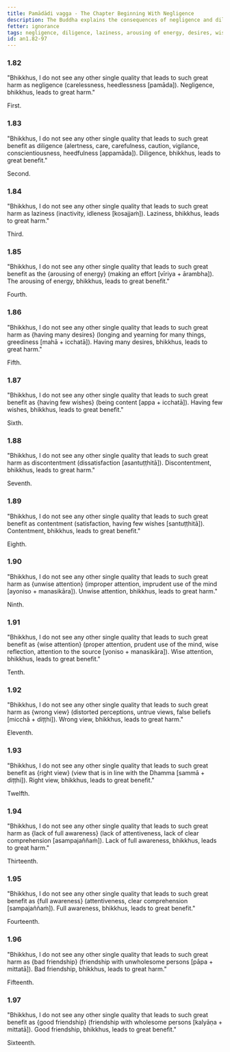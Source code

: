 ```yaml
---
title: Pamādādi vagga - The Chapter Beginning With Negligence
description: The Buddha explains the consequences of negligence and diligence, laziness and arousing of energy, having many desires and having few wishes, discontentment and contentment, unwise and wise attention, wrong and right view, full awareness and lack of it, bad and good friendship.
fetter: ignorance
tags: negligence, diligence, laziness, arousing of energy, desires, wishes, discontentment, contentment, wise attention, right view, full awareness, friendship, an, an1
id: an1.82-97
---
```


### 1.82

"Bhikkhus, I do not see any other single quality that leads to such great harm as negligence (carelessness, heedlessness [pamāda]). Negligence, bhikkhus, leads to great harm."

First.

### 1.83

"Bhikkhus, I do not see any other single quality that leads to such great benefit as diligence (alertness, care, carefulness, caution, vigilance, conscientiousness, heedfulness [appamāda]). Diligence, bhikkhus, leads to great benefit."

Second.

### 1.84

"Bhikkhus, I do not see any other single quality that leads to such great harm as laziness (inactivity, idleness [kosajjaṁ]). Laziness, bhikkhus, leads to great harm."

Third.

### 1.85

"Bhikkhus, I do not see any other single quality that leads to such great benefit as the \{arousing of energy} (making an effort [vīriya + ārambha]). The arousing of energy, bhikkhus, leads to great benefit."

Fourth.

### 1.86

"Bhikkhus, I do not see any other single quality that leads to such great harm as \{having many desires} (longing and yearning for many things, greediness [mahā + icchatā]). Having many desires, bhikkhus, leads to great harm."

Fifth.

### 1.87

"Bhikkhus, I do not see any other single quality that leads to such great benefit as \{having few wishes} (being content [appa + icchatā]). Having few wishes, bhikkhus, leads to great benefit."

Sixth.

### 1.88

"Bhikkhus, I do not see any other single quality that leads to such great harm as discontentment (dissatisfaction [asantuṭṭhitā]). Discontentment, bhikkhus, leads to great harm."

Seventh.

### 1.89

"Bhikkhus, I do not see any other single quality that leads to such great benefit as contentment (satisfaction, having few wishes [santuṭṭhitā]). Contentment, bhikkhus, leads to great benefit."

Eighth.

### 1.90

"Bhikkhus, I do not see any other single quality that leads to such great harm as \{unwise attention} (improper attention, imprudent use of the mind [ayoniso + manasikāra]). Unwise attention, bhikkhus, leads to great harm."

Ninth.

### 1.91

"Bhikkhus, I do not see any other single quality that leads to such great benefit as \{wise attention} (proper attention, prudent use of the mind, wise reflection, attention to the source [yoniso + manasikāra]). Wise attention, bhikkhus, leads to great benefit."

Tenth.

### 1.92

"Bhikkhus, I do not see any other single quality that leads to such great harm as \{wrong view} (distorted perceptions, untrue views, false beliefs [micchā + diṭṭhi]). Wrong view, bhikkhus, leads to great harm."

Eleventh.

### 1.93

"Bhikkhus, I do not see any other single quality that leads to such great benefit as \{right view} (view that is in line with the Dhamma [sammā + diṭṭhi]). Right view, bhikkhus, leads to great benefit."

Twelfth.

### 1.94

"Bhikkhus, I do not see any other single quality that leads to such great harm as \{lack of full awareness} (lack of attentiveness, lack of clear comprehension [asampajaññaṁ]). Lack of full awareness, bhikkhus, leads to great harm."

Thirteenth.

### 1.95

"Bhikkhus, I do not see any other single quality that leads to such great benefit as \{full awareness} (attentiveness, clear comprehension [sampajaññaṁ]). Full awareness, bhikkhus, leads to great benefit."

Fourteenth.

### 1.96

"Bhikkhus, I do not see any other single quality that leads to such great harm as \{bad friendship} (friendship with unwholesome persons [pāpa + mittatā]). Bad friendship, bhikkhus, leads to great harm."

Fifteenth.

### 1.97

"Bhikkhus, I do not see any other single quality that leads to such great benefit as \{good friendship} (friendship with wholesome persons [kalyāṇa + mittatā]). Good friendship, bhikkhus, leads to great benefit."

Sixteenth.